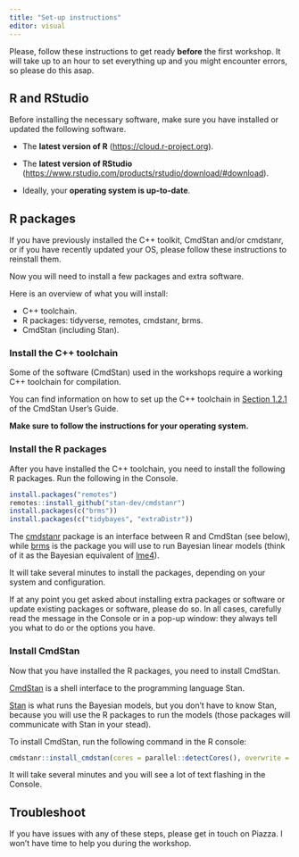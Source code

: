 ```yaml
---
title: "Set-up instructions"
editor: visual
---
```


Please, follow these instructions to get ready **before** the first workshop. It will take up to an hour to set everything up and you might encounter errors, so please do this asap.

## R and RStudio

Before installing the necessary software, make sure you have installed or updated the following software.

-   The **latest version of R** (<https://cloud.r-project.org>).

-   The **latest version of RStudio** (<https://www.rstudio.com/products/rstudio/download/#download>).

-   Ideally, your **operating system is up-to-date**.

## R packages

::: {.callout-important icon="false"}
If you have previously installed the C++ toolkit, CmdStan and/or cmdstanr, or if you have recently updated your OS, please follow these instructions to reinstall them.
:::

Now you will need to install a few packages and extra software.

Here is an overview of what you will install:

-   C++ toolchain.
-   R packages: tidyverse, remotes, cmdstanr, brms.
-   CmdStan (including Stan).

### Install the C++ toolchain

Some of the software (CmdStan) used in the workshops require a working C++ toolchain for compilation.

You can find information on how to set up the C++ toolchain in [Section 1.2.1](https://mc-stan.org/docs/2_29/cmdstan-guide/cmdstan-installation.html#installing-the-c-toolchain) of the CmdStan User's Guide.

**Make sure to follow the instructions for your operating system.**

### Install the R packages

After you have installed the C++ toolchain, you need to install the following R packages. Run the following in the Console.

``` r
install.packages("remotes")
remotes::install_github("stan-dev/cmdstanr")
install.packages(c("brms"))
install.packages(c("tidybayes", "extraDistr"))
```

The [cmdstanr](https://mc-stan.org/cmdstanr/index.html) package is an interface between R and CmdStan (see below), while [brms](https://paul-buerkner.github.io/brms/) is the package you will use to run Bayesian linear models (think of it as the Bayesian equivalent of [lme4](https://github.com/lme4/lme4)).

It will take several minutes to install the packages, depending on your system and configuration.

If at any point you get asked about installing extra packages or software or update existing packages or software, please do so. In all cases, carefully read the message in the Console or in a pop-up window: they always tell you what to do or the options you have.

### Install CmdStan

Now that you have installed the R packages, you need to install CmdStan.

[CmdStan](https://mc-stan.org/users/interfaces/cmdstan) is a shell interface to the programming language Stan.

[Stan](https://mc-stan.org) is what runs the Bayesian models, but you don't have to know Stan, because you will use the R packages to run the models (those packages will communicate with Stan in your stead).

To install CmdStan, run the following command in the R console:

``` r
cmdstanr::install_cmdstan(cores = parallel::detectCores(), overwrite = TRUE)
```

It will take several minutes and you will see a lot of text flashing in the Console.

## Troubleshoot

If you have issues with any of these steps, please get in touch on Piazza. I won't have time to help you during the workshop.
